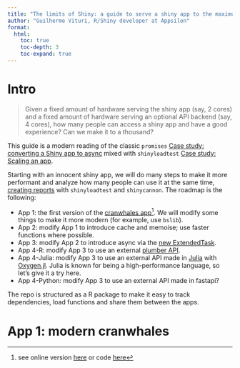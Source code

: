 ```yaml
---
title: "The limits of Shiny: a guide to serve a shiny app to the maximum amount of people ever imagined"
author: "Guilherme Vituri, R/Shiny developer at Appsilon"
format: 
  html:
    toc: true
    toc-depth: 3
    toc-expand: true
---
```


# Intro

> Given a fixed amount of hardware serving the shiny app (say, 2 cores) and a fixed amount of hardware serving an optional API backend (say, 4 cores), how many people can access a shiny app and have a good experience? Can we make it to a thousand?

This guide is a modern reading of the classic `promises` [Case study: converting a Shiny app to async
](https://rstudio.github.io/promises/articles/promises_08_casestudy.html) mixed with `shinyloadtest` [Case study: Scaling an app
](https://rstudio.github.io/shinyloadtest/articles/case-study-scaling.html).

Starting with an innocent shiny app, we will do many steps to make it more performant and analyze how many people can use it at the same time, [creating reports](https://rstudio.github.io/shinyloadtest/articles/analyzing-load-test-logs.html) with `shinyloadtest` and `shinycannon`. The roadmap is the following:

- App 1: the first version of the [cranwhales app](https://rstudio.github.io/promises/articles/promises_08_casestudy.html)^[see online version [here](https://gallery.shinyapps.io/cranwhales/) or code [here](https://github.com/rstudio/cranwhales)]. We will modify some things to make it more modern (for example, use `bslib`).
- App 2: modify App 1 to introduce cache and memoise; use faster functions where possible.
- App 3: modify App 2 to introduce async via the [new ExtendedTask](https://rstudio.github.io/shiny/reference/ExtendedTask.html).
- App 4-R: modify App 3 to use an external [plumber API](https://www.rplumber.io/).
- App 4-Julia: modify App 3 to use an external API made in [Julia](https://julialang.org/) with [Oxygen.jl](https://oxygenframework.github.io/Oxygen.jl/stable/). Julia is known for being a high-performance language, so let's give it a try here.
- App 4-Python: modify App 3 to use an external API made in fastapi?

The repo is structured as a R package to make it easy to track dependencies, load functions and share them between the apps.

# App 1: modern cranwhales

